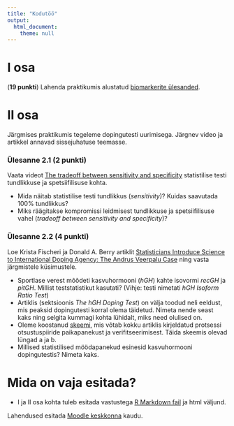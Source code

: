 ```yaml
---
title: "Kodutöö"
output: 
  html_document:
    theme: null
---
```


# I osa

(**19 punkti**) Lahenda praktikumis alustatud [biomarkerite ülesanded](../praktikum7_biomarkerid).

# II osa

Järgmises praktikumis tegeleme dopingutesti uurimisega. Järgnev video ja artikkel annavad sissejuhatuse teemasse. 

### Ülesanne 2.1 (**2 punkti**) 

Vaata videot [The tradeoff between sensitivity and specificity](https://www.youtube.com/watch?v=vtYDyGGeQyo) statistilise testi tundlikkuse ja spetsiifilisuse kohta. 

* Mida näitab statistilise testi tundlikkus (*sensitivity*)? 
Kuidas saavutada 100\% tundlikkus?
* Miks räägitakse kompromissi leidmisest tundlikkuse ja spetsiifilisuse vahel (*tradeoff between sensitivity and specificity*)?

### Ülesanne 2.2 (**4 punkti**) 
Loe Krista Fischeri ja Donald A. Berry artiklit [Statisticians Introduce Science to International Doping Agency: The Andrus Veerpalu Case](http://chance.amstat.org/2014/09/doping/) ning vasta järgmistele küsimustele.

* Sportlase verest mõõdeti kasvuhormooni (*hGH*) kahte isovormi *recGH* ja *pitGH*. Millist teststatistikut kasutati? (Vihje: testi nimetati *hGH Isoform Ratio Test*)
* Artiklis (sektsioonis *The hGH Doping Test*) on välja toodud neli eeldust, mis peaksid dopingutesti korral olema täidetud. Nimeta nende seast kaks ning selgita kummagi kohta lühidalt, miks need olulised on. 
* Oleme koostanud [skeemi](../examples/doping.png), mis võtab kokku artiklis kirjeldatud protsessi otsustuspiiride paikapanekust ja verifitseerimisest. Täida skeemis olevad lüngad a ja b. 
* Millised statistilised möödapanekud esinesid kasvuhormooni dopingutestis? Nimeta kaks.

# Mida on vaja esitada?

* I ja II osa kohta tuleb esitada vastustega [R Markdown fail](../kodutood/kodutoo7.Rmd) ja html väljund. 

Lahendused esitada [Moodle keskkonna](https://moodle.ut.ee/course/view.php?id=8013#section-1) kaudu.
